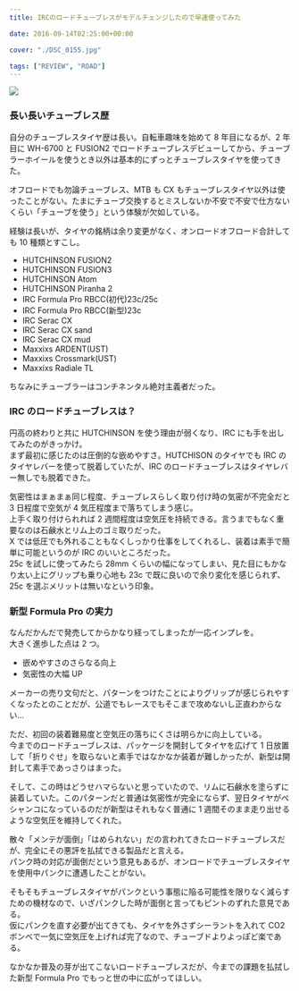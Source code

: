 ---
title: IRCのロードチューブレスがモデルチェンジしたので早速使ってみた

date: 2016-09-14T02:25:00+00:00

cover: "./DSC_0155.jpg"

tags: ["REVIEW", "ROAD"]
---

![ ](./DSC_0155.jpg)

### 長い長いチューブレス歴

自分のチューブレスタイヤ歴は長い。自転車趣味を始めて 8 年目になるが、2 年目に WH-6700 と FUSION2 でロードチューブレスデビューしてから、チューブラーホイールを使うとき以外は基本的にずっとチューブレスタイヤを使ってきた。

オフロードでも勿論チューブレス、MTB も CX もチューブレスタイヤ以外は使ったことがない。たまにチューブ交換するとミスしないか不安で不安で仕方ないくらい「チューブを使う」という体験が欠如している。

経験は長いが、タイヤの銘柄は余り変更がなく、オンロードオフロード合計しても 10 種類とすこし。

- HUTCHINSON FUSION2
- HUTCHINSON FUSION3
- HUTCHINSON Atom
- HUTCHINSON Piranha 2
- IRC Formula Pro RBCC(初代)23c/25c
- IRC Formula Pro RBCC(新型)23c
- IRC Serac CX
- IRC Serac CX sand
- IRC Serac CX mud
- Maxxixs ARDENT(UST)
- Maxxixs Crossmark(UST)
- Maxxixs Radiale TL

ちなみにチューブラーはコンチネンタル絶対主義者だった。

### IRC のロードチューブレスは？

円高の終わりと共に HUTCHINSON を使う理由が弱くなり、IRC にも手を出してみたのがきっかけ。  
まず最初に感じたのは圧倒的な嵌めやすさ。HUTCHISON のタイヤでも IRC のタイヤレバーを使って脱着していたが、IRC のロードチューブレスはタイヤレバー無しでも脱着できた。

気密性はまぁまぁ同じ程度、チューブレスらしく取り付け時の気密が不完全だと 3 日程度で空気が 4 気圧程度まで落ちてしまう感じ。  
上手く取り付けられれば 2 週間程度は空気圧を持続できる。言うまでもなく重要なのは石鹸水とリム上のゴミ取りだった。  
X では低圧でも外れることもなくしっかり仕事をしてくれるし、装着は素手で簡単に可能というのが IRC のいいところだった。  
25c を試しに使ってみたら 28mm くらいの幅になってしまい、見た目にもかなり太い上にグリップも乗り心地も 23c で既に良いので余り変化を感じられず、25c を選ぶメリットは無いなという印象。

### 新型 Formula Pro の実力

なんだかんだで発売してからかなり経ってしまったが一応インプレを。  
大きく進歩した点は 2 つ。

- 嵌めやすさのさらなる向上
- 気密性の大幅 UP

メーカーの売り文句だと、パターンをつけたことによりグリップが感じられやすくなったとのことだが、公道でもレースでもそこまで攻めないし正直わからない…

ただ、初回の装着難易度と空気圧の落ちにくさは明らかに向上している。  
今までのロードチューブレスは、パッケージを開封してタイヤを広げて 1 日放置して「折りぐせ」を取らないと素手ではなかなか装着が難しかったが、新型は開封して素手であっさりはまった。

そして、この時はどうせハマらないと思っていたので、リムに石鹸水を塗らずに装着していた。このパターンだと普通は気密性が完全にならず、翌日タイヤがペシャンコになっているのだが新型はそれもなく普通に 1 週間そのまま走り出せるような空気圧を維持してくれた。

散々「メンテが面倒」「はめられない」だの言われてきたロードチューブレスだが、完全にその悪評を払拭できる製品だと言える。  
パンク時の対応が面倒だという意見もあるが、オンロードでチューブレスタイヤを使用中パンクに遭遇したことがない。

そもそもチューブレスタイヤがパンクという事態に陥る可能性を限りなく減らすための機材なので、いざパンクした時が面倒と言ってもピントのずれた意見である。  
仮にパンクを直す必要が出てきても、タイヤを外さずシーラントを入れて CO2 ボンベで一気に空気圧を上げれば完了なので、チューブドよりよっぽど楽である。

なかなか普及の芽が出てこないロードチューブレスだが、今までの課題を払拭した新型 Formula Pro でもっと世の中に広がってほしい。

<Amzn asin="B01E6IS6XY">
